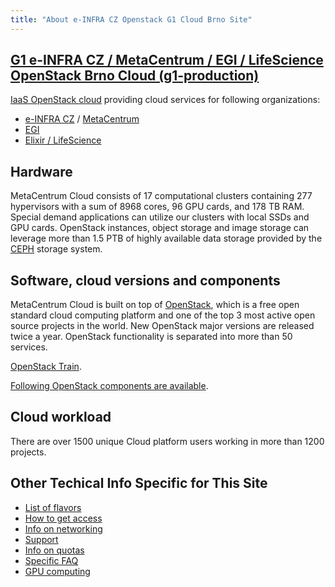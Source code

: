 ```yaml
---
title: "About e-INFRA CZ Openstack G1 Cloud Brno Site"
---
```

## [G1 e-INFRA CZ / MetaCentrum / EGI / LifeScience OpenStack Brno Cloud (g1-production)](https://cloud.metacentrum.cz/)

[IaaS OpenStack cloud](https://cloud.metacentrum.cz/) providing cloud services for following organizations:

 - [e-INFRA CZ](https://www.e-infra.cz/en) / [MetaCentrum](https://www.metacentrum.cz/en/index.html)
 - [EGI](https://www.egi.eu/)
 - [Elixir / LifeScience](https://elixir-europe.org/)

## Hardware

MetaCentrum Cloud consists of 17 computational clusters containing 277 hypervisors
with a sum of 8968 cores, 96 GPU cards, and 178 TB RAM. Special demand applications
can utilize our clusters with local SSDs and GPU cards. OpenStack instances, object
storage and image storage can leverage more than 1.5 PTB of highly available data
storage provided by the [CEPH](https://docs.ceph.com/en/pacific/) storage system.

## Software, cloud versions and components

MetaCentrum Cloud is built on top of [OpenStack](https://www.openstack.org/), which is a free open standard cloud computing platform
and one of the top 3 most active open source projects in the world. New OpenStack major versions are
released twice a year. OpenStack functionality is separated into more than 50 services.

[OpenStack Train](https://www.openstack.org/software/train/).

[Following OpenStack components are available](./brno-g1-site/openstack-components).

## Cloud workload

There are over 1500 unique Cloud platform users working in more than 1200 projects.

## Other Techical Info Specific for This Site

 * [List of flavors](./brno-g1-site/flavors)
 * [How to get access](./brno-g1-site/get-access)
 * [Info on networking](./brno-g1-site/networking)
 * [Support](./brno-g1-site/get-support)
 * [Info on quotas](./brno-g1-site/quota-limits)
 * [Specific FAQ](./brno-g1-site/faq)
 * [GPU computing](./brno-g1-site/gpu-computing)
